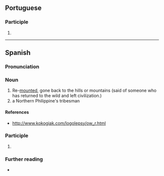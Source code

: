 ==Portuguese==

===Participle===
{{pt-pp}}

# {{past participle of|pt|remontar}}

----

==Spanish==

===Pronunciation===
{{es-pr}}

===Noun===
{{es-noun|m}}

# Re-[[mount]]ed, gone back to the hills or mountains (said of someone who has returned to the wild and left civilization.)
# a Northern Philippine's tribesman

====References====
* http://www.kokogiak.com/logolepsy/ow_r.html

===Participle===
{{es-past participle}}

# {{past participle of|es|remontar}}

===Further reading===
* {{R:es:DRAE}}